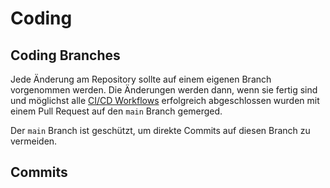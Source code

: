 # Coding

## Coding Branches

Jede Änderung am Repository sollte auf einem eigenen Branch vorgenommen werden. Die Änderungen werden dann, wenn sie fertig sind und möglichst alle [CI/CD Workflows](./Workflows#cicd) erfolgreich abgeschlossen wurden mit einem Pull Request auf den `main` Branch gemerged.

Der `main` Branch ist geschützt, um direkte Commits auf diesen Branch zu vermeiden.

## Commits